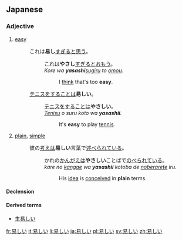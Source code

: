 ==Japanese==
{{ja-kanjitab|易}}

===Adjective===
{{ja-adj|kk|decl=i|hira=やさしい|rom=yasashii}}

# [[easy]]
#: これは'''易し'''[[すぎる]]と[[思う]]。
#:: これは'''やさし'''[[すぎる]]と[[おもう]]。
#:: ''Kore wa '''yasashi'''[[sugiru]] to [[omou]].''
#::: I [[think]] that's too '''easy'''.
#: [[テニス]]をすることは'''易しい'''。
#:: [[テニス]]をすることは'''やさしい'''。
#:: ''[[tenisu|Tenisu]] o suru koto wa '''yasashii'''.''
#::: It's '''easy''' to play [[tennis]].
# [[plain]], [[simple]]
#: 彼の[[考え]]は'''易しい'''言葉で[[述べる|述べられ]]ている。
#:: かれの[[かんがえ]]は'''やさしい'''ことばで[[のべる|のべられて]]いる。
#:: ''kare no [[kangae]] wa '''yasashii''' kotoba de [[noberu|noberarete]] iru.''
#::: His [[idea]] is [[conceived]] in '''plain''' terms.

====Declension====
{{ja-i|易し|やさし|yasashi}}

====Derived terms====
* [[生易しい]]

[[fr:易しい]]
[[it:易しい]]
[[li:易しい]]
[[ja:易しい]]
[[pl:易しい]]
[[sv:易しい]]
[[zh:易しい]]